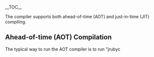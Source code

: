 __TOC__

The compiler supports both ahead-of-time (AOT) and just-in-time (JIT) compiling.

==Ahead-of-time (AOT) Compilation==

The typical way to run the AOT compiler is to run "jrubyc <script name>". It will output a .class file in the current dir with parent dirs and package matching where the file lives. So...

 jrubyc foo/bar/test.rb

will output
 foo/bar/test.class

To run, include jruby.jar in CP along with current dir (parent dir for foo/bar/test.class above), and execute like a normal Java class (named foo.bar.test):

 java -cp .:/path/to/jruby.jar foo.bar.test

===Not quite enough===
([[User:Dhjdhj|Dhjdhj]] 08:17, 6 November 2008 (PST)
If you're getting errors about missing requires, then you need to use the [http://repository.codehaus.org/org/jruby/jruby-complete jruby-complete jar] for running. I do not know why this jar file is not included with the standard distribution.  

Also, if you're trying to do this from Windows (not cygwin), then to compile your code you need to say

   jruby -S jrubyc for/bar/test.rb
)

==Just-in-time (JIT) compilation==

JRuby also supports using the compiler in JIT mode, where it will attempt to compile methods as they're called. After a call threshold is reached, the JIT tries to compile the method body in question (including any blocks it contains). If the compilation succeeds, the compiled version is used from then on. Otherwise, the method is permanently marked "interpret only".

As of JRuby 0.9.9, the JIT is enabled by default with a threshold of 20. You can turn it off using the following flag.

 jruby -J-Djruby.jit.enabled=false myscript.rb

==Performance==

A few microbenchmarks comparing Ruby, JRuby interpreted, and JRuby compiled (server VM numbers show worst and best numbers):

 fib(30) Ruby:                1.67s
 fib(30) JRuby interp (client VM):    3.93s
 fib(30) JRuby interp (server VM):    2.28s to 2.08s
 fib(30) JRuby compiled (client VM):    1.89s to 1.79s
 fib(30) JRuby compiled (server VM):    1.66s to 0.86s

==Tweaking and troubleshooting==

There are other interesting properties of use:

;jruby.compile.mode=OFF|JIT|FORCE (default JIT)
:sets compilation to none, JIT, or AOT

;jruby.jit.threshold=## (default 50)
:sets the threshold for methods to get jitted (I usually use it to make all methods compile before execution, using threshold=0)

;jruby.jit.logging=true|false (default false)
:logs each method as it's compiled, so you can see what kind of coverage you're getting or if the methods you want to JIT are getting JITed.

;jruby.jit.logging.verbose=true|false (default false)
:logs each method that fails to compile, so you can see if compilation problems are keeping methods from JITing.

:jruby.jit.exclude=&lt;classname&gt;|&lt;modulename&gt;|&lt;classname&gt;#&lt;methodname&gt;|&lt;modulename&gt;#&lt;methodname&gt;|&lt;methodname&gt;
:excludes either the class, module, instance_method on a class, instance_method on a module, or a global method name

As of late September 2007, the JRuby compiler is considered complete. Any features missing are to be considered bugs, but as part of JRuby's test run the entire Ruby standard library is compiled to Java bytecode.

There are two known issues with the JRuby compiler at present, which may or may not get fixed:

* Calling a method with a "while false" loop as its parameter will fail to execute

 foo(while false; end) # results in an error

* The retry keyword is not currently supported outside a rescue block, largely because of performance considerations, general confusion around how it's supposed to work, and due to the fact that nobody appears to use retry outside rescue.

==Design==

JRuby compiles Ruby code to Java bytecode. Once complete, there's no interpretation done, except for eval calls. evaluated code never gets compiled; however, if the eval defines a method that's called enough, it will also eventually get JIT compiled to bytecode. JRuby is a mixed-mode engine.

Given a single input .rb file, JRuby produces a single output .class file. This was a key design goal I wanted for the compiler; other languages (including Groovy) and other Ruby implementations (including XRuby) produce numerous classes from an input file; in some cases, dozens and dozens of classes if the input file is very large and complex. JRuby produces one .class file.

JRuby compiles from the same AST it interprets from. There is a first pass over the AST before compilation to determine certain runtime characteristics:

* does a method have closures in it?
* does a method have calls to eval or other scope and frame-aware methods?
* does a method have class definitions in it?
* does a method define other methods?
* .... and so on

Based on this pass, we determine scoping characteristics of all code in the method, selectively choosing pure heap-based variables or pure stack-based variables. Only methods and leaf closures without eval, closures, etc can use normal stack-based local variables. Performance is significantly faster with stack variables.

The resulting class file from JRuby contains at a minimum methods to start:

* a normal main() method for running from the command line (grabs a default JRuby runtime and launches itself)
* a load() instance method that represents a normal top-level loading of the script into a runtime. This performs pre/post script setup and teardown.
* a run() instance method that represents a bare execution of the script's contents. This is used by the JIT, where setup/teardown is handled outside the JITed code on a method-by-method basis
* a __file__() method that represents the body of the script. This is where script execution eventually starts.

Then, depending on the contents of the file, additional methods are added:

* normal method definition bodies become Java methods
* class/module bodies become Java methods
* closure bodies become Java methods
* rescue/ensure bodies become synthetic methods
* if the normal top-level script method is too long, it's split every 500 top-level syntactic elements and chained (we did run into one large flat file that broke the method size limit). We do not yet perform chaining on normal method bodies, because we have not encountered any that are too large.

Of these, only class bodies, rescue/ensure bodies, and chained top-level script methods get directly invoked during script execution. The others are bound into the MOP at runtime.

Binding occurs in one of two ways:

* by generating a small stub class that implements DynamicMethod and invokes the target method on the target script directly
* by doing the same with reflection

In our testing, generating stub "invoker" classes has always been faster than reflection, especially on older JVMs. For the time being, that's the preferred way to bind methods, but I'm going to get reflection-based binding working again for limited/restricted environments like applets. With reflection-based binding and pre-compiled Ruby code with no evals, JIT compilation could be completely turned off and no classes would ever be generated in memory by JRuby.

So then here's a walkthrough of a simple script:

 # we enter into the script body in the __file__ method
 # require would first look for .rb files, then try to load .class
 require 'foo'
 
 # normal code in the method body
 puts 'here we go'
 
 # upon encountering a method def, a new method is started in the class
 def bar
   # this is a simple method body, and would use stack-based vars
   puts 'hello'
 end
 # once the method has been compiled, binding code is added to __file__
 
 # class definitions become methods as well, building the class
 class MyClass
   # this is code in the body of the class
   puts 'here'
 
   # a method in the class is compiled like any other method body
   def something(a, b = 2, *c, &block)
     # this method has all four param types:
     # normal, optional, "rest" or varargs, and block argument
     # the compiler generates code to assign these from an incoming
     # IRubyObject[]
 
     # this method has a closure, so it would use heap-based vars
     # ... but the closure would use stack vars, since it's a simple leaf
     1.times { puts 'in closure' }
   end
   # method is completed, bound into the class we're building
 end
 # end of class definition; __file__ code invokes the class body directly 
 
 # any begin block or method body with a rescue/ensure attached will
 # be compiled as a synthetic method. This also necessarily means that
 # method bodies containing rescue/ensure must be heap-based.
 begin
   puts 'rescue me'
 rescue
   puts 'rescued!'
 ensure
   puts 'ensured!'
 end

A sample run of the JRuby compiler:

 ~/NetBeansProjects/jruby $ jruby sample_script.rb
 here we go
 here
 rescue me
 ensured!
 
 ~/NetBeansProjects/jruby $ jrubyc sample_script.rb
 Compiling file "sample_script.rb" as class "sample_script"
 
 ~/NetBeansProjects/jruby $ ls -l sample_script.*
 -rw-r--r--   1 headius  headius  8396 Oct  4 09:38 sample_script.class
 -rw-r--r--   1 headius  headius  1449 Oct  4 09:38 sample_script.rb
 
 ~/NetBeansProjects/jruby $ export
 CLASSPATH=lib/jruby.jar:lib/asm-3.0.jar:lib/jna.jar:.
 
 ~/NetBeansProjects/jruby $ java sample_script
 here we go
 here
 rescue me
 ensured!
